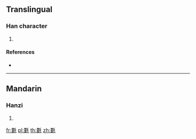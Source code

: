 ==Translingual==

===Han character===
{{Han char|rn=82|rad=毛|as=11|sn=15|four=52414|canj=LVHQU}}

# {{defn|Han|sort=毛11}}

====References====
* {{Han ref|kx=0595.440|dkj=16949|dj=0987.200|hdz=32004.140|uh=6C00|ud=27648|bh=E5F6|bd=58870}}

----

==Mandarin==

===Hanzi===
{{cmn-hanzi|pin=[[lǘ]] ([[lü2]])|wg=lü<sup>2</sup>}}

# {{defn|lang=cmn|sort=毛11}}

[[fr:氀]]
[[pl:氀]]
[[th:氀]]
[[zh:氀]]
